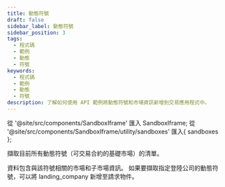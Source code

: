 ```yaml
---
title: 動態符號
draft: false
sidebar_label: 動態符號
sidebar_position: 3
tags:
  - 程式碼
  - 範例
  - 動態
  - 符號
keywords:
  - 程式碼
  - 範例
  - 動態
  - 符號
description: 了解如何使用 API 範例將動態符號和市場資訊新增到交易應用程式中。
---
```


從 '@site/src/components/SandboxIframe' 匯入 SandboxIframe;
從 '@site/src/components/SandboxIframe/utility/sandboxes' 匯入{ sandboxes };

擷取目前所有動態符號（可交易合約的基礎市場）的清單。

<SandboxIframe sandbox={sandboxes.active_symbols} />

資料包含與該符號相關的市場和子市場資訊。 如果要擷取指定登陸公司的動態符號，可以將 landing_company 新增至請求物件。
